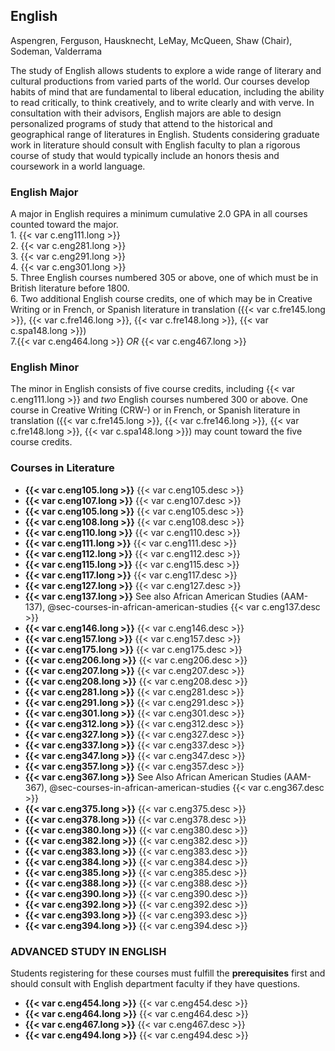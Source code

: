 ## English {#sec-english}

Aspengren, Ferguson, Hausknecht, LeMay, McQueen, Shaw (Chair), Sodeman, Valderrama

The study of English allows students to explore a wide range of literary and cultural productions from varied parts of the world. Our courses develop habits of mind that are fundamental to liberal education, including the ability to read critically, to think creatively, and to write clearly and with verve.
In consultation with their advisors, English majors are able to design personalized programs of study that attend to the historical and geographical range of literatures in English.  Students considering graduate work in literature should consult with English faculty to plan a rigorous course of study that would typically include an honors thesis and coursework in a world language.


### English Major
A major in English requires a minimum cumulative 2.0 GPA in all courses counted toward the major.    
1. {{< var c.eng111.long >}}    
2. {{< var c.eng281.long >}}    
3. {{< var c.eng291.long >}}    
4. {{< var c.eng301.long >}}    
5. Three English courses numbered 305 or above, one of which must be in British literature before 1800.     
6. Two additional English course credits, one of which may be in Creative Writing or in French, or Spanish literature in translation ({{< var c.fre145.long >}}, {{< var c.fre146.long >}}, {{< var c.fre148.long >}}, {{< var c.spa148.long >}})    
7.{{< var c.eng464.long >}} _OR_ {{< var c.eng467.long >}}  


### English Minor
The minor in English consists of five course credits, including {{< var c.eng111.long >}} and _two_ English courses numbered 300 or above. One course in Creative Writing (CRW-) or in French, or Spanish literature in translation ({{< var c.fre145.long >}}, {{< var c.fre146.long >}}, {{< var c.fre148.long >}}, {{< var c.spa148.long >}}) may count toward the five course credits.


### Courses in Literature {#sec-courses-in-english}

- **{{< var c.eng105.long >}}**
  {{< var c.eng105.desc >}}  
- **{{< var c.eng107.long >}}**
  {{< var c.eng107.desc >}}  
- **{{< var c.eng105.long >}}**
  {{< var c.eng105.desc >}}  
- **{{< var c.eng108.long >}}**
  {{< var c.eng108.desc >}}  
- **{{< var c.eng110.long >}}**
  {{< var c.eng110.desc >}}  
- **{{< var c.eng111.long >}}**
  {{< var c.eng111.desc >}}  
- **{{< var c.eng112.long >}}**
  {{< var c.eng112.desc >}}  
- **{{< var c.eng115.long >}}**
  {{< var c.eng115.desc >}}  
- **{{< var c.eng117.long >}}**
  {{< var c.eng117.desc >}}  
- **{{< var c.eng127.long >}}**
  {{< var c.eng127.desc >}}  
- **{{< var c.eng137.long >}}**
  See also African American Studies (AAM-137), @sec-courses-in-african-american-studies
  {{< var c.eng137.desc >}}  
- **{{< var c.eng146.long >}}**
  {{< var c.eng146.desc >}}  
- **{{< var c.eng157.long >}}**
  {{< var c.eng157.desc >}}  
- **{{< var c.eng175.long >}}**
  {{< var c.eng175.desc >}}  
- **{{< var c.eng206.long >}}**
  {{< var c.eng206.desc >}}  
- **{{< var c.eng207.long >}}**
  {{< var c.eng207.desc >}}  
- **{{< var c.eng208.long >}}**
  {{< var c.eng208.desc >}}  
- **{{< var c.eng281.long >}}**
  {{< var c.eng281.desc >}}  
- **{{< var c.eng291.long >}}**
  {{< var c.eng291.desc >}}  
- **{{< var c.eng301.long >}}**
  {{< var c.eng301.desc >}}  
- **{{< var c.eng312.long >}}**
  {{< var c.eng312.desc >}}  
- **{{< var c.eng327.long >}}**
  {{< var c.eng327.desc >}}  
- **{{< var c.eng337.long >}}**
  {{< var c.eng337.desc >}}  
- **{{< var c.eng347.long >}}**
  {{< var c.eng347.desc >}}  
- **{{< var c.eng357.long >}}**
  {{< var c.eng357.desc >}}  
- **{{< var c.eng367.long >}}**
  See Also African American Studies (AAM-367), @sec-courses-in-african-american-studies
  {{< var c.eng367.desc >}}  
- **{{< var c.eng375.long >}}**
  {{< var c.eng375.desc >}}  
- **{{< var c.eng378.long >}}**
  {{< var c.eng378.desc >}}  
- **{{< var c.eng380.long >}}**
  {{< var c.eng380.desc >}}  
- **{{< var c.eng382.long >}}**
  {{< var c.eng382.desc >}}  
- **{{< var c.eng383.long >}}**
  {{< var c.eng383.desc >}}  
- **{{< var c.eng384.long >}}**
  {{< var c.eng384.desc >}}  
- **{{< var c.eng385.long >}}**
  {{< var c.eng385.desc >}}  
- **{{< var c.eng388.long >}}**
  {{< var c.eng388.desc >}}  
- **{{< var c.eng390.long >}}**
  {{< var c.eng390.desc >}}  
- **{{< var c.eng392.long >}}**
  {{< var c.eng392.desc >}}  
- **{{< var c.eng393.long >}}**
  {{< var c.eng393.desc >}}  
- **{{< var c.eng394.long >}}**
  {{< var c.eng394.desc >}}  

### ADVANCED STUDY IN ENGLISH
Students registering for these courses must fulfill the **prerequisites** first and should consult with English department faculty if they have questions. 

- **{{< var c.eng454.long >}}**
  {{< var c.eng454.desc >}}  
- **{{< var c.eng464.long >}}**
  {{< var c.eng464.desc >}}
- **{{< var c.eng467.long >}}**
  {{< var c.eng467.desc >}}
- **{{< var c.eng494.long >}}**
  {{< var c.eng494.desc >}}


